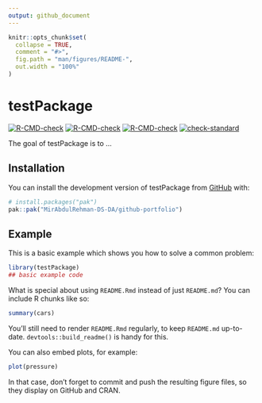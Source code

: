 ```yaml
---
output: github_document
---
```


<!-- README.md is generated from README.Rmd. Please edit that file -->

```r
knitr::opts_chunk$set(
  collapse = TRUE,
  comment = "#>",
  fig.path = "man/figures/README-",
  out.width = "100%"
)
```

# testPackage

<!-- badges: start -->

  [![R-CMD-check](https://github.com/MirAbdulRehman-DS-DA/github-portfolio/actions/workflows/R-CMD-check.yaml/badge.svg)](https://github.com/MirAbdulRehman-DS-DA/github-portfolio/actions/workflows/R-CMD-check.yaml)
[![R-CMD-check](https://github.com/MirAbdulRehman-DS-DA/github-portfolio/actions/workflows/R-CMD-check.yaml/badge.svg)](https://github.com/MirAbdulRehman-DS-DA/github-portfolio/actions/workflows/R-CMD-check.yaml)
[![R-CMD-check](https://github.com/MirAbdulRehman-DS-DA/rPackages/actions/workflows/R-CMD-check.yaml/badge.svg)](https://github.com/MirAbdulRehman-DS-DA/rPackages/actions/workflows/R-CMD-check.yaml)
[![check-standard](https://github.com/MirAbdulRehman-DS-DA/rPackages/actions/workflows/check-standard.yaml/badge.svg)](https://github.com/MirAbdulRehman-DS-DA/rPackages/actions/workflows/check-standard.yaml)
<!-- badges: end -->

The goal of testPackage is to ...

## Installation

You can install the development version of testPackage from [GitHub](https://github.com/) with:

``` r
# install.packages("pak")
pak::pak("MirAbdulRehman-DS-DA/github-portfolio")
```

## Example

This is a basic example which shows you how to solve a common problem:

```r
library(testPackage)
## basic example code
```

What is special about using `README.Rmd` instead of just `README.md`? You can include R chunks like so:

```r
summary(cars)
```

You'll still need to render `README.Rmd` regularly, to keep `README.md` up-to-date. `devtools::build_readme()` is handy for this.

You can also embed plots, for example:

```r
plot(pressure)
```

In that case, don't forget to commit and push the resulting figure files, so they display on GitHub and CRAN.
